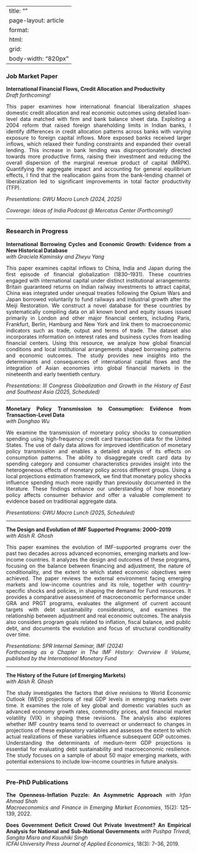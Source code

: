 
---
title: ""
page-layout: article
format:
  html:
    grid:
      body-width: "820px"
---

<style>
p { text-align: justify; }
</style>

### Job Market Paper

**International Financial Flows, Credit Allocation and Productivity**  
*Draft forthcoming!*

This paper examines how international financial liberalization shapes domestic credit allocation and real economic outcomes using detailed loan-level data matched with firm and bank balance sheet data. Exploiting a 2004 reform that raised foreign shareholding limits in Indian banks, I identify differences in credit allocation patterns across banks with varying exposure to foreign capital inflows. More exposed banks received larger inflows, which relaxed their funding constraints and expanded their overall lending. This increase in bank lending was disproportionately directed towards more productive firms, raising their investment and reducing the overall dispersion of the marginal revenue product of capital (MRPK). Quantifying the aggregate impact and accounting for general equilibrium effects, I find that the reallocation gains from the bank-lending channel of  liberalization led to significant improvements in total factor productivity (TFP).

::: {.small}
*Presentations: GWU Macro Lunch (2024, 2025)*

*Coverage: Ideas of India Podcast @ Mercatus Center (Forthcoming!)*
:::
---

### Research in Progress

**International Borrowing Cycles and Economic Growth: Evidence from a New Historical Database**  
*with Graciela Kaminsky and Zheyu Yang*

This paper examines capital inflows to China, India and Japan during the first episode of financial globalization (1830–1931). These countries engaged with international capital under distinct institutional arrangements: Britain guaranteed returns on Indian railway investments to attract capital, China was integrated under unequal treaties following the Opium Wars and Japan borrowed voluntarily to fund railways and industrial growth after the Meiji Restoration. We construct a novel database for these countries by systematically compiling data on all known bond and equity issues issued primarily in London and other major financial centers, including Paris, Frankfurt, Berlin, Hamburg and New York and link them to macroeconomic indicators such as trade, output and terms of trade. The dataset also incorporates information on interest rates and business cycles from leading financial centers. Using this resource, we analyze how global financial conditions and local institutional arrangements shaped borrowing patterns and economic outcomes. The study provides new insights into the determinants and consequences of international capital flows and the integration of Asian economies into global financial markets in the nineteenth and early twentieth century.

::: {.small}
*Presentations: III Congress Globalization and Growth in the History of East and Southeast Asia (2025, Scheduled)*
:::
---

**Monetary Policy Transmission to Consumption: Evidence from Transaction-Level Data**  
*with Donghao Wu*

We examine the transmission of monetary policy shocks to consumption spending using high-frequency credit card transaction data for the United States. The use of daily data allows for improved identification of monetary policy transmission and enables a detailed analysis of its effects on consumption patterns. The ability to disaggregate credit card data by spending category and consumer characteristics provides insight into the heterogeneous effects of monetary policy across different groups. Using a local projections estimation framework, we find that monetary policy shocks influence spending much more rapidly than previously documented in the literature. These findings enhance our understanding of how monetary policy affects consumer behavior and offer a valuable complement to evidence based on traditional aggregate data.

::: {.small}
*Presentations: GWU Macro Lunch (2025, Scheduled)*
:::

---

**The Design and Evolution of IMF Supported Programs: 2000–2019**  
*with Atish R. Ghosh*

This paper examines the evolution of IMF-supported programs over the past two decades across advanced economies, emerging markets and low-income countries. It analyzes the design and outcomes of these programs, focusing on the balance between financing and adjustment, the nature of conditionality, and the extent to which stated economic objectives were achieved. The paper reviews the external environment facing emerging markets and low-income countries and its role, together with country-specific shocks and policies, in shaping the demand for Fund resources. It provides a comparative assessment of macroeconomic performance under GRA and PRGT programs, evaluates the alignment of current account targets with debt sustainability considerations, and examines the relationship between adjustment and real economic outcomes. The analysis also considers program goals related to inflation, fiscal balance, and public debt, and documents the evolution and focus of structural conditionality over time.

::: {.small}
*Presentations: SPR Internal Seminar, IMF (2024)*  
*Forthcoming as a Chapter in The IMF History: Overview II Volume, published by the International Monetary Fund*
:::

---

**The History of the Future (of Emerging Markets)**  
*with Atish R. Ghosh*

The study investigates the factors that drive revisions to World Economic Outlook (WEO) projections of real GDP levels in emerging markets over time. It examines the role of key global and domestic variables such as advanced economy growth rates, commodity prices, and financial market volatility (VIX) in shaping these revisions. The analysis also explores whether IMF country teams tend to overreact or underreact to changes in projections of these explanatory variables and assesses the extent to which actual realizations of these variables influence subsequent GDP outcomes. Understanding the determinants of medium-term GDP projections is essential for evaluating debt sustainability and macroeconomic resilience. The study focuses on a sample of about 50 major emerging markets, with potential extensions to include low-income countries in future analysis.

---

### Pre-PhD Publications

**The Openness-Inflation Puzzle: An Asymmetric Approach** *with Irfan Ahmad Shah*  
*Macroeconomics and Finance in Emerging Market Economies*, 15(2): 125–139, 2022.

**Does Government Deficit Crowd Out Private Investment? An Empirical Analysis for National and Sub-National Governments**  *with Pushpa Trivedi, Sangita Misra and Kaushiki Singh*  
*ICFAI University Press Journal of Applied Economics*, 18(3): 7–36, 2019.



